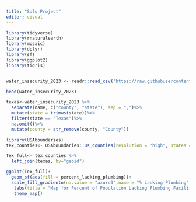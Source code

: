 ```yaml
---
title: "Solo Project"
editor: visual
---
```



```r
library(tidyverse)
library(rnaturalearth)
library(mosaic)
library(dplyr)
library(sf)
library(ggplot2)
library(tigris)


water_insecurity_2023 <- readr::read_csv('https://raw.githubusercontent.com/rfordatascience/tidytuesday/main/data/2025/2025-01-28/water_insecurity_2023.csv')

head(water_insecurity_2023)

texas<-water_insecurity_2023 %>%
  separate(name, c("county", "state"), sep = ",")%>%
  mutate(state = trimws(state))%>%
  filter(state == "Texas")%>%
  na.omit()%>%
  mutate(county = str_remove(county, "County"))
```



```r
library(USAboundaries)
tex_counties<- USAboundaries::us_counties(resolution = "high", states = "Texas") %>% select(c("geoid", "geometry"))

Tex_full<- tex_counties %>%
  left_join(texas, by="geoid")

ggplot(Tex_full)+
  geom_sf(aes(fill = percent_lacking_plumbing))+
  scale_fill_gradientn(na.value = "azure3",name = "% Lacking Plumbing", colors = c( "white", "pink", "deeppink2"), values = scales::rescale(seq(0, 100, by = 5)))+
   labs(title = "Map for Percent of Population Lacking Plumbing Facilities in Texas")+
   theme_map()
  
```







